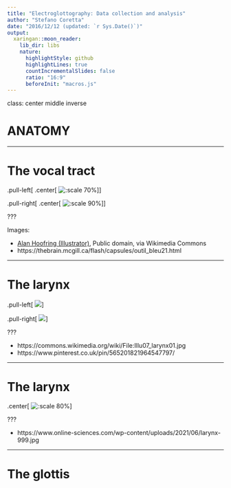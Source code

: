 ```yaml
---
title: "Electroglottography: Data collection and analysis"
author: "Stefano Coretta"
date: "2016/12/12 (updated: `r Sys.Date()`)"
output:
  xaringan::moon_reader:
    lib_dir: libs
    nature:
      highlightStyle: github
      highlightLines: true
      countIncrementalSlides: false
      ratio: "16:9"
      beforeInit: "macros.js"
---
```


class: center middle inverse

# ANATOMY

---

# The vocal tract

.pull-left[
.center[
![:scale 70%](img/Larynx_and_nearby_structures.jpg)
]]

.pull-right[
.center[
![:scale 90%](img/outil_bleu21_img01.jpg)
]]

???

Images:

- <a href="https://commons.wikimedia.org/wiki/File:Larynx_and_nearby_structures.jpg">Alan Hoofring (Illustrator)</a>, Public domain, via Wikimedia Commons
- https://thebrain.mcgill.ca/flash/capsules/outil_bleu21.html


---

# The larynx

.pull-left[
![](img/Illu07_larynx01.jpg)
]

.pull-right[
![](img/cf103cd0c46a2361d08957802f246e7c.jpg)
]


???

- https://commons.wikimedia.org/wiki/File:Illu07_larynx01.jpg
- https://www.pinterest.co.uk/pin/565201821964547797/

---

# The larynx

.center[
![:scale 80%](img/larynx-999.jpg)
]

???

- https://www.online-sciences.com/wp-content/uploads/2021/06/larynx-999.jpg

---

# The glottis

